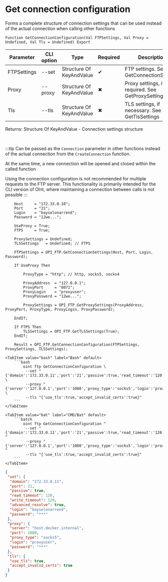 ﻿---
sidebar_position: 2
description: Get connection configuration and other functions to work with FTP in the Open Integration Package, a free open-source integration library for 1C:Enterprise 8, OneScript and CLI
keywords: [1C, 1С, 1С:Enterprise, 1С:Enterprise 8.3, API, Integration, Services, Exchange, OneScript, CLI, FTP]
---


# Get connection configuration
 Forms a complete structure of connection settings that can be used instead of the actual connection when calling other functions



`Function GetConnectionConfiguration(Val FTPSettings, Val Proxy = Undefined, Val Tls = Undefined) Export`

  | Parameter | CLI option | Type | Required | Description |
  |-|-|-|-|-|
  | FTPSettings | --set | Structure Of KeyAndValue | &#x2714; | FTP settings. See GetConnectionSettings |
  | Proxy | --proxy | Structure Of KeyAndValue | &#x2716; | Proxy settings, if required. See GetProxySettings |
  | Tls | --tls | Structure Of KeyAndValue | &#x2716; | TLS settings, if necessary. See GetTlsSettings |

  
  Returns:  Structure Of KeyAndValue - Connection settings structure

<br/>

:::tip
Can be passed as the `Connection` parameter in other functions instead of the actual connection from the `CreateConnection` function.

At the same time, a new connection will be opened and closed within the called function

Using the connection configuration is not recommended for multiple requests to the FTP server. This functionality is primarily intended for the CLI version of OInt, where maintaining a connection between calls is not possible
:::
<br/>



```bsl title="1C:Enterprise/OneScript code example"
    Host     = "172.33.0.10";
    Port     = "21";
    Login    = "bayselonarrend";
    Password = "12we...";

    UseProxy = True;
    FTPS     = True;

    ProxySettings = Undefined;
    TLSSettings   = Undefined; // FTPS

    FTPSettings = OPI_FTP.GetConnectionSettings(Host, Port, Login, Password);

    If UseProxy Then

        ProxyType = "http"; // http, socks5, socks4

        ProxyAddress  = "127.0.0.1";
        ProxyPort     = "8071";
        ProxyLogin    = "proxyuser";
        ProxyPassword = "12we...";

        ProxySettings = OPI_FTP.GetProxySettings(ProxyAddress, ProxyPort, ProxyType, ProxyLogin, ProxyPassword);

    EndIf;

    If FTPS Then
        TLSSettings = OPI_FTP.GetTLSSettings(True);
    EndIf;

    Result = OPI_FTP.GetConnectionConfiguration(FTPSettings, ProxySettings, TLSSettings);
```
 

 <Tabs>
  
    <TabItem value="bash" label="Bash" default>
        ```bash
            oint ftp GetConnectionConfiguration \
             --set "{'domain':'172.33.0.11','port':'21','passive':true,'read_timeout':'120','write_timeout':'120','advanced_resolve':true,'login':'bayselonarrend','password':'***'}" \
             --proxy "{'server':'127.0.0.1','port':'1080','proxy_type':'socks5','login':'proxyuser','password':'***'}" \
             --tls "{'use_tls':true,'accept_invalid_certs':true}"
        ```
    </TabItem>
  
    <TabItem value="bat" label="CMD/Bat" default>
        ```batch
            oint ftp GetConnectionConfiguration ^
             --set "{'domain':'172.33.0.11','port':'21','passive':true,'read_timeout':'120','write_timeout':'120','advanced_resolve':true,'login':'bayselonarrend','password':'***'}" ^
             --proxy "{'server':'127.0.0.1','port':'1080','proxy_type':'socks5','login':'proxyuser','password':'***'}" ^
             --tls "{'use_tls':true,'accept_invalid_certs':true}"
        ```
    </TabItem>
</Tabs>


```json title="Result"
{
 "set": {
  "domain": "172.33.0.11",
  "port": 21,
  "passive": true,
  "read_timeout": 120,
  "write_timeout": 120,
  "advanced_resolve": true,
  "login": "bayselonarrend",
  "password": "***"
 },
 "proxy": {
  "server": "host.docker.internal",
  "port": 1080,
  "proxy_type": "socks5",
  "login": "proxyuser",
  "password": "***"
 },
 "tls": {
  "use_tls": true,
  "accept_invalid_certs": true
 }
}
```
